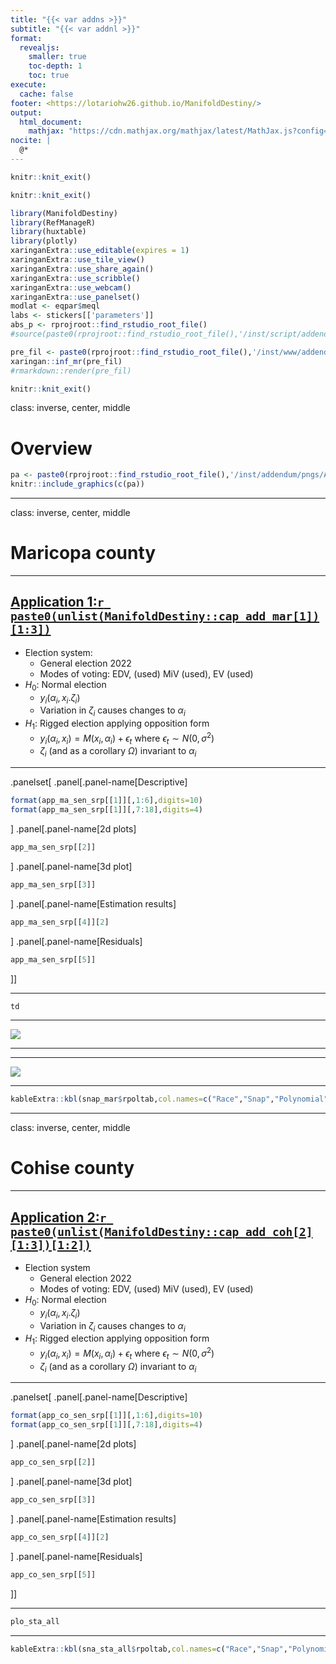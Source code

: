 ```yaml
---
title: "{{< var addns >}}"
subtitle: "{{< var addnl >}}"
format:
  revealjs: 
    smaller: true
    toc-depth: 1
    toc: true 
execute: 
  cache: false
footer: <https://lotariohw26.github.io/ManifoldDestiny/>
output: 
  html_document:
    mathjax: "https://cdn.mathjax.org/mathjax/latest/MathJax.js?config=TeX-AMS-MML_HTMLorMML"
nocite: |
  @*
---
```


```r
knitr::knit_exit()
```


```r
knitr::knit_exit()
```


```r
library(ManifoldDestiny)
library(RefManageR)
library(huxtable)
library(plotly)
xaringanExtra::use_editable(expires = 1)
xaringanExtra::use_tile_view()
xaringanExtra::use_share_again()
xaringanExtra::use_scribble()
xaringanExtra::use_webcam()
xaringanExtra::use_panelset()
modlat <- eqpar$meql
labs <- stickers[['parameters']]
abs_p <- rprojroot::find_rstudio_root_file()
#source(paste0(rprojroot::find_rstudio_root_file(),'/inst/script/addendum_az.R'))
```

```r
pre_fil <- paste0(rprojroot::find_rstudio_root_file(),'/inst/www/addendum/Addendum_az.Rmd')
xaringan::inf_mr(pre_fil)
#rmarkdown::render(pre_fil) 
```

```r
knitr::knit_exit()
```

class: inverse, center, middle

# Overview

```r
pa <- paste0(rprojroot::find_rstudio_root_file(),'/inst/addendum/pngs/ALEXANDER_chart-of-Rs-voting-for-Hobbs.jpg')
knitr::include_graphics(c(pa))
```

---

class: inverse, center, middle

# Maricopa county

---

## [Application 1:`r paste0(unlist(ManifoldDestiny::cap_add_mar[1])[1:3])`]()

- Election system:
  - General election 2022
  - Modes of voting: EDV, (used) MiV (used), EV (used)

- $H_0:$ Normal election 
  - $y_i(\alpha_i,x_i.\zeta_i)$
  - Variation in $\zeta_i$ causes changes to $\alpha_i$

- $H_1:$ Rigged election applying opposition form
  - $y_i(\alpha_i,x_i)=M(x_i,\alpha_i)+\epsilon_t \text{ where } \epsilon_t \sim N(0,\sigma^2)$
  - $\zeta_i$ (and as a corollary $\Omega$) invariant to $\alpha_i$

---

.panelset[
.panel[.panel-name[Descriptive]
```r
format(app_ma_sen_srp[[1]][,1:6],digits=10)
format(app_ma_sen_srp[[1]][,7:18],digits=4)
```
]
.panel[.panel-name[2d plots]
```r
app_ma_sen_srp[[2]]
```
]
.panel[.panel-name[3d plot]
```r
app_ma_sen_srp[[3]]
```
]
.panel[.panel-name[Estimation results]
```r
app_ma_sen_srp[[4]][2]
```
]
.panel[.panel-name[Residuals]
```r
app_ma_sen_srp[[5]]
```
]]

---


```r
td
```

---

![](ggplots/prec/race_1_snap)

---

---

![](ggplots/prec/race_2_snap)

---


```r
kableExtra::kbl(snap_mar$rpoltab,col.names=c("Race","Snap","Polynomial","Integral","R2")) %>% kableExtra::kable_paper(full_width = F) %>% kableExtra::kable_styling(font_size=12)
```

---

class: inverse, center, middle

# Cohise county

---

## [Application 2:`r paste0(unlist(ManifoldDestiny::cap_add_coh[2][1:3])[1:2])`]()

- Election system
  - General election 2022
  - Modes of voting: EDV, (used) MiV (used), EV (used)

- $H_0:$ Normal election 
  - $y_i(\alpha_i,x_i.\zeta_i)$
  - Variation in $\zeta_i$ causes changes to $\alpha_i$

- $H_1:$ Rigged election applying opposition form
  - $y_i(\alpha_i,x_i)=M(x_i,\alpha_i)+\epsilon_t \text{ where } \epsilon_t \sim N(0,\sigma^2)$
  - $\zeta_i$ (and as a corollary $\Omega$) invariant to $\alpha_i$

---


.panelset[
.panel[.panel-name[Descriptive]
```r
format(app_co_sen_srp[[1]][,1:6],digits=10)
format(app_co_sen_srp[[1]][,7:18],digits=4)
```
]
.panel[.panel-name[2d plots]
```r
app_co_sen_srp[[2]]
```
]
.panel[.panel-name[3d plot]
```r
app_co_sen_srp[[3]]
```
]
.panel[.panel-name[Estimation results]
```r
app_co_sen_srp[[4]][2]
```
]
.panel[.panel-name[Residuals]
```r
app_co_sen_srp[[5]]
```
]]

---

```r
plo_sta_all
```

---

```r
kableExtra::kbl(sna_sta_all$rpoltab,col.names=c("Race","Snap","Polynomial","Integral","R2")) %>% kableExtra::kable_paper(full_width = F) %>% kableExtra::kable_styling(font_size=12)
```


